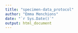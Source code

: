 ```yaml
---
title: "specimen-data_protocol"
author: "Emma Menchions"
date: "`r Sys.Date()`"
output: html_document
---
```

